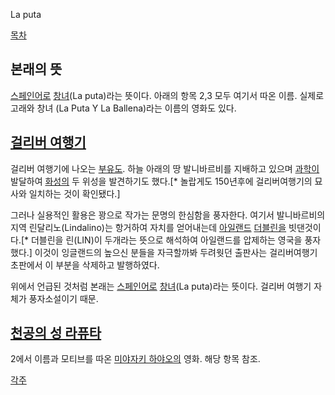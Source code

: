 La puta

[[목차]]

== 본래의 뜻 ==
[[스페인어]]로 [[창녀]](La puta)라는 뜻이다. 아래의 항목 2,3 모두 여기서 따온 이름. 실제로 고래와 창녀 (La Puta Y La Ballena)라는 이름의 영화도 있다.

== [[걸리버 여행기]] ==
걸리버 여행기에 나오는 [[부유도]]. 하늘 아래의 땅 발니바르비를 지배하고 있으며 [[과학]]이 발달하여 [[화성]]의 두 위성을 발견하기도 했다.[* 놀랍게도 150년후에 걸리버여행기의 묘사와 일치하는 것이 확인됐다.]

그러나 실용적인 활용은 꽝으로 작가는 문명의 한심함을 풍자한다. 여기서 발니바르비의 지역 린달리노(Lindalino)는 항거하여 자치를 얻어내는데 [[아일랜드]] [[더블린]]을 빗댄것이다.[* 더블린을 린(LIN)이 두개라는 뜻으로 해석하여 아일랜드를 압제하는 영국을 풍자했다.] 이것이 잉글랜드의 높으신 분들을 자극할까봐 두려웟던 출판사는 걸리버여행기 초판에서 이 부분을 삭제하고 발행하였다. 

위에서 언급된 것처럼 본래는 [[스페인어]]로 [[창녀]](La puta)라는 뜻이다. 걸리버 여행기 자체가 풍자소설이기 때문.

== [[천공의 성 라퓨타]] ==
2에서 이름과 모티브를 따온 [[미야자키 하야오]]의 영화. 해당 항목 참조.

[[각주]]
